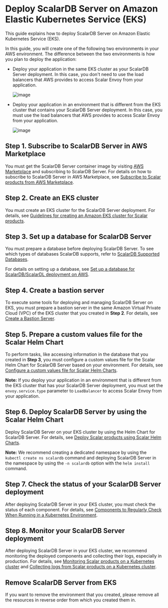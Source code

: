 # Deploy ScalarDB Server on Amazon Elastic Kubernetes Service (EKS)

This guide explains how to deploy ScalarDB Server on Amazon Elastic Kubernetes Service (EKS).

In this guide, you will create one of the following two environments in your AWS environment. The difference between the two environments is how you plan to deploy the application:

* Deploy your application in the same EKS cluster as your ScalarDB Server deployment. In this case, you don't need to use the load balancers that AWS provides to access Scalar Envoy from your application.

  ![image](images/png/EKS_ScalarDB_Server_App_In_Cluster.drawio.png)  

* Deploy your application in an environment that is different from the EKS cluster that contains your ScalarDB Server deployment. In this case, you must use the load balancers that AWS provides to access Scalar Envoy from your application.

  ![image](images/png/EKS_ScalarDB_Server_App_Out_Cluster.drawio.png)  

## Step 1. Subscribe to ScalarDB Server in AWS Marketplace

You must get the ScalarDB Server container image by visiting [AWS Marketplace](https://aws.amazon.com/marketplace/pp/prodview-rzbuhxgvqf4d2) and subscribing to ScalarDB Server. For details on how to subscribe to ScalarDB Server in AWS Marketplace, see [Subscribe to Scalar products from AWS Marketplace](AwsMarketplaceGuide.mdx#subscribe-to-scalar-products-from-aws-marketplace).

## Step 2. Create an EKS cluster

You must create an EKS cluster for the ScalarDB Server deployment. For details, see [Guidelines for creating an Amazon EKS cluster for Scalar products](CreateEKSClusterForScalarProducts.mdx).

## Step 3. Set up a database for ScalarDB Server

You must prepare a database before deploying ScalarDB Server. To see which types of databases ScalarDB supports, refer to [ScalarDB Supported Databases](https://github.com/scalar-labs/scalardb/blob/master/docs/scalardb-supported-databases.mdx).

For details on setting up a database, see [Set up a database for ScalarDB/ScalarDL deployment on AWS](SetupDatabaseForAWS.mdx).

## Step 4. Create a bastion server

To execute some tools for deploying and managing ScalarDB Server on EKS, you must prepare a bastion server in the same Amazon Virtual Private Cloud (VPC) of the EKS cluster that you created in **Step 2**. For details, see [Create a Bastion Server](CreateBastionServer.mdx).

## Step 5. Prepare a custom values file for the Scalar Helm Chart

To perform tasks, like accessing information in the database that you created in **Step 3**, you must configure a custom values file for the Scalar Helm Chart for ScalarDB Server based on your environment. For details, see [Configure a custom values file for Scalar Helm Charts](https://github.com/scalar-labs/helm-charts/blob/main/docs/configure-custom-values-file.mdx).

**Note:** If you deploy your application in an environment that is different from the EKS cluster that has your ScalarDB Server deployment, you must set the `envoy.service.type` parameter to `LoadBalancer` to access Scalar Envoy from your application.

## Step 6. Deploy ScalarDB Server by using the Scalar Helm Chart

Deploy ScalarDB Server on your EKS cluster by using the Helm Chart for ScalarDB Server. For details, see [Deploy Scalar products using Scalar Helm Charts](https://github.com/scalar-labs/helm-charts/blob/main/docs/how-to-deploy-scalar-products.mdx).

**Note:** We recommend creating a dedicated namespace by using the `kubectl create ns scalardb` command and deploying ScalarDB Server in the namespace by using the `-n scalardb` option with the `helm install` command.

## Step 7. Check the status of your ScalarDB Server deployment

After deploying ScalarDB Server in your EKS cluster, you must check the status of each component. For details, see [Components to Regularly Check When Running in a Kubernetes Environment](RegularCheck.mdx).

## Step 8. Monitor your ScalarDB Server deployment

After deploying ScalarDB Server in your EKS cluster, we recommend monitoring the deployed components and collecting their logs, especially in production. For details, see [Monitoring Scalar products on a Kubernetes cluster](K8sMonitorGuide.mdx) and [Collecting logs from Scalar products on a Kubernetes cluster](K8sLogCollectionGuide.mdx).

## Remove ScalarDB Server from EKS

If you want to remove the environment that you created, please remove all the resources in reverse order from which you created them in.
